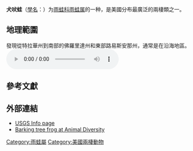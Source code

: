 {{Speciesbox
| image = Hyla gratiosa UMFS 2014 2.JPG
| status = LC
| status_system = IUCN3.1
| status_ref = <ref>Hammerson, G. 2004. [http://www.iucnredlist.org/details/55495/0 ''Hyla gratiosa''.] In: IUCN 2012. IUCN Red List of Threatened Species. Version 2012.2. Downloaded on 04 June 2013.</ref>
| taxon = Hyla gratiosa
| authority = [[John_Eatton_Le_Conte|LeConte]], 1856
}}

'''犬吠蛙'''（[[學名|學名]]：{{lang|la|''Hyla gratiosa''}}）为[[雨蛙科|雨蛙科]][[雨蛙属|雨蛙属]]的一种，是美國分布最廣泛的兩棲類之一。

==地理範圍==
發現從特拉華州到南部的佛羅里達州和東部路易斯安那州，通常是在沿海地區。
[[File:Hyla_gratiosa_call.ogg|thumb]]

==參考文獻==
{{reflist}}

==外部連結==
* [https://web.archive.org/web/20061012081204/http://cars.er.usgs.gov/herps/Frogs_and_Toads/H_gratiosa/h_gratiosa.html USGS Info page]
* [http://animaldiversity.ummz.umich.edu/site/accounts/information/Hyla_gratiosa.html Barking tree frog at Animal Diversity] {{Wayback|url=http://animaldiversity.ummz.umich.edu/site/accounts/information/Hyla_gratiosa.html |date=20100121062530 }}

{{wikispecies-inline|Hyla gratiosa}}
{{commonscat-inline|Hyla gratiosa}}
{{Taxonbar|from=Q1911176}}

[[Category:雨蛙屬|Category:雨蛙屬]]
[[Category:美國兩棲動物|Category:美國兩棲動物]]